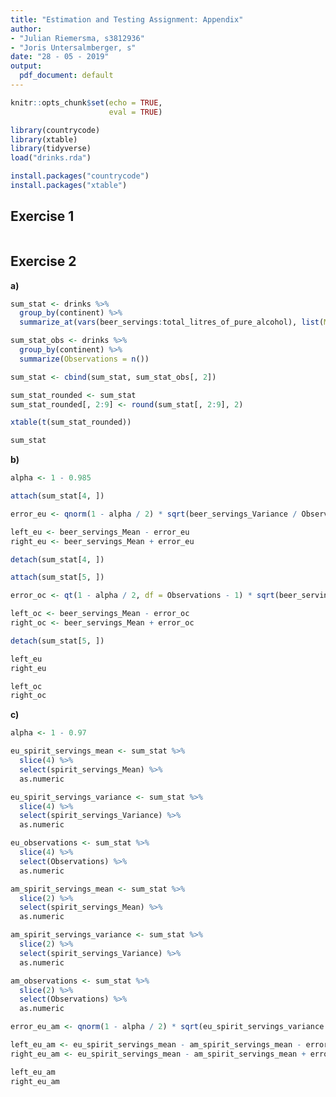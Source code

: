 ```yaml
---
title: "Estimation and Testing Assignment: Appendix"
author:
- "Julian Riemersma, s3812936" 
- "Joris Untersalmberger, s"
date: "28 - 05 - 2019"
output:
  pdf_document: default
---
```


```r
knitr::opts_chunk$set(echo = TRUE,
                      eval = TRUE)
```

```r
library(countrycode)
library(xtable)
library(tidyverse)
load("drinks.rda")
```

```r
install.packages("countrycode")
install.packages("xtable")
```


## Exercise 1

```r

```

## Exercise 2

**a)**
```r
sum_stat <- drinks %>%
  group_by(continent) %>%
  summarize_at(vars(beer_servings:total_litres_of_pure_alcohol), list(Mean = mean, Variance = var))

sum_stat_obs <- drinks %>%
  group_by(continent) %>%
  summarize(Observations = n())

sum_stat <- cbind(sum_stat, sum_stat_obs[, 2])

sum_stat_rounded <- sum_stat
sum_stat_rounded[, 2:9] <- round(sum_stat[, 2:9], 2)

xtable(t(sum_stat_rounded))

sum_stat
```

**b)**
```r
alpha <- 1 - 0.985

attach(sum_stat[4, ])

error_eu <- qnorm(1 - alpha / 2) * sqrt(beer_servings_Variance / Observations)

left_eu <- beer_servings_Mean - error_eu
right_eu <- beer_servings_Mean + error_eu

detach(sum_stat[4, ])

attach(sum_stat[5, ])

error_oc <- qt(1 - alpha / 2, df = Observations - 1) * sqrt(beer_servings_Variance / Observations)

left_oc <- beer_servings_Mean - error_oc
right_oc <- beer_servings_Mean + error_oc

detach(sum_stat[5, ])

left_eu
right_eu

left_oc
right_oc
```

**c)**
```r
alpha <- 1 - 0.97

eu_spirit_servings_mean <- sum_stat %>%
  slice(4) %>%
  select(spirit_servings_Mean) %>%
  as.numeric

eu_spirit_servings_variance <- sum_stat %>%
  slice(4) %>%
  select(spirit_servings_Variance) %>%
  as.numeric

eu_observations <- sum_stat %>%
  slice(4) %>%
  select(Observations) %>%
  as.numeric

am_spirit_servings_mean <- sum_stat %>%
  slice(2) %>%
  select(spirit_servings_Mean) %>%
  as.numeric

am_spirit_servings_variance <- sum_stat %>%
  slice(2) %>%
  select(spirit_servings_Variance) %>%
  as.numeric

am_observations <- sum_stat %>%
  slice(2) %>%
  select(Observations) %>%
  as.numeric

error_eu_am <- qnorm(1 - alpha / 2) * sqrt(eu_spirit_servings_variance / eu_observations + am_spirit_servings_variance / am_observations)

left_eu_am <- eu_spirit_servings_mean - am_spirit_servings_mean - error_eu_am
right_eu_am <- eu_spirit_servings_mean - am_spirit_servings_mean + error_eu_am

left_eu_am
right_eu_am
```


